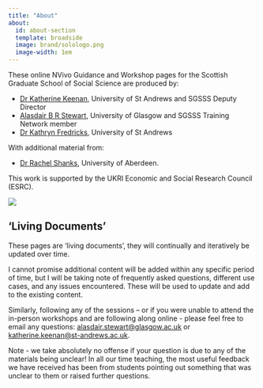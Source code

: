 ```yaml
---
title: "About"
about:
  id: about-section
  template: broadside
  image: brand/solologo.png
  image-width: 1em
---
```


:::{#about-section}

These online NVivo Guidance and Workshop pages for the Scottish Graduate School of Social Science are produced by:

- [Dr Katherine Keenan](https://www.st-andrews.ac.uk/geography-sustainable-development/people/klk4/), University of St Andrews and SGSSS Deputy Director 
- [Alasdair B R Stewart](https://www.gla.ac.uk/schools/socialpolitical/staff/alasdairstewart/), University of Glasgow and SGSSS Training Network member 
- [Dr Kathryn Fredricks](https://www.st-andrews.ac.uk/geography-sustainable-development/people/kjf4/), University of St Andrews 

With additional material from:

- [Dr Rachel Shanks](https://www.abdn.ac.uk/people/r.k.shanks), University of Aberdeen. 

This work is supported by the UKRI Economic and Social Research Council (ESRC). 

![](images/ESRC logo.png)

:::


::: {.callout-important .softbox}
## 'Living Documents'

These pages are 'living documents', they will continually and iteratively be updated over time.

I cannot promise additional content will be added within any specific period of time, but I will be taking note of frequently asked questions, different use cases, and any issues encountered. These will be used to update and add to the existing content.

Similarly, following any of the sessions -- or if you were unable to attend the in-person workshops and are following along online - please feel free to email any questions: [alasdair.stewart@glasgow.ac.uk](alasdair.stewart@glasgow.ac.uk) or [katherine.keenan@st-andrews.ac.uk](katherine.keenan@st-andrews.ac.uk).

Note - we take absolutely no offense if your question is due to any of the materials being unclear! In all our time teaching, the most useful feedback we have received has been from students pointing out something that was unclear to them or raised further questions.

:::
